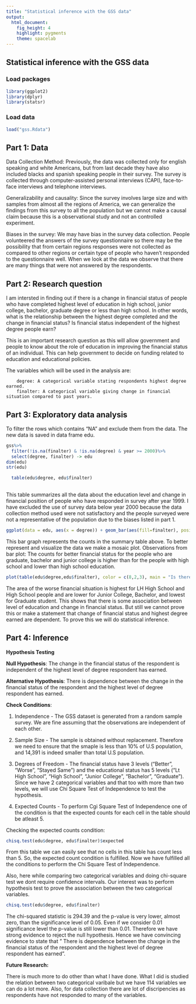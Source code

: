 ---
title: "Statistical inference with the GSS data"
output: 
  html_document: 
    fig_height: 4
    highlight: pygments
    theme: spacelab
---

## Statistical inference with the GSS data

### Load packages

```{r load-packages, message = FALSE}
library(ggplot2)
library(dplyr)
library(statsr)
```

### Load data



```{r load-data}
load("gss.Rdata")
```


## Part 1: Data



Data Collection Method: Previously, the data was collected only for english speaking and white Americans, but from last decade they have also included blacks and spanish speaking people in their survey. The survey is collected through computer-assisted personal interviews (CAPI), face-to-face interviews and telephone interviews.

Generalizability and causality: Since the survey involves large size and with samples from almost all the regions of America, we can generalize the findings from this survey to all the population but we cannot make a causal claim because this is a observational study and not an controlled experiment. 

Biases in the survey: We may have bias in the survey data collection. People volunteered the answers of the survey questionnaire so there may be the possibility that from certain regions responses were not collected as compared to other regions or certain type of people who haven't responded to the questionnaire well. When we look at the data we observe that there are many things that were not answered by the respondents.



## Part 2: Research question

I am intersted in finding out if there is a change in financial status of people who have completed highest level of education in high school, junior college, bachelor, graduate degree or less than high school. In other words, what is the relationship between the highest degree completed and the change in financial status? Is financial status independent of the highest degree people earn?

This is an important research question as this will allow government and people to know about the role of education in improving the financial status of an individual. This can help government to decide on funding related to education and educational policies.

The variables which will be used in the analysis are:

        degree: A categorical variable stating respondents highest degree earned.
        finalter: A categorical variable giving change in financial situation compared to past years.


## Part 3: Exploratory data analysis

To filter the rows which contains "NA" and exclude them from the data. The new data is saved in data frame edu. 

```{r}
gss%>%
  filter(!is.na(finalter) & !is.na(degree) & year >= 2000)%>%
  select(degree, finalter) -> edu
dim(edu)
str(edu)
```

```{r}
  table(edu$degree, edu$finalter)
  
```


This table summarizes all the data about the education level and change in financial position of people who have responded in survey after year 1999. I have excluded the use of survey data below year 2000 because the data collection method used were not satisfactory and the people surveyed were not a representative of the population due to the biases listed in part 1.



```{r}
ggplot(data = edu, aes(x = degree)) + geom_bar(aes(fill=finalter), position = "dodge")
```


This bar graph represents the counts in the summary table above. To better represent and visualize the data we make a mosaic plot.
Observations from bar plot:  The counts for better financial status for the people who are graduate, bachelor and junior college is higher than for the people with high school and lower than high school education. 



```{r}
plot(table(edu$degree,edu$finalter), color = c(8,2,3), main = "Is there a change in financial status based on the highest degree earned")
```

The area of the worse financial situation is highest for LH High School and High School people and are lower for Junior College, Bachelor, and lowest for Graduate student. This shows that there is some association between level of education and change in financial status. But still we cannot prove this or make a statement that change of financial status and highest degree earned are dependent. To prove this we will do statistical inference. 



## Part 4: Inference


<b>Hypothesis Testing</b>

<b>Null Hypothesis</b>: The change in the financial status of the respondent is independent of the highest level of degree respondent has earned. 

<b>Alternative Hypothesis</b>: There is dependence between the change in the financial status of the respondent and the highest level of degree respondent has earned. 

<b>Check Conditions</b>:

1. Independence - The GSS dataset is generated from a random sample survey. We are fine assuming that the observations are independent of each other.

2. Sample Size - The sample is obtained without replacement. Therefore we need to ensure that the smaple is less than 10% of U.S population, and 14,391 is indeed smaller than total U.S population. 

3. Degrees of Freedom - The financial status have 3 levels ("Better", "Worse", "Stayed Same") and the educational status has 5 levels ("Lt High School", "High School", "Junior College", "Bachelor", "Graduate"). Since we have 2 categorical variables and that too with more than two levels, we will use Chi Square Test of Independence to test the hypothesis. 

4. Expected Counts - To perform Cgi Square Test of Independence one of the condition is that the expected counts for each cell in the table should be atleast 5. 

Checking the expected counts condition:

```{r}
chisq.test(edu$degree, edu$finalter)$expected
```

From this table we can easily see that no cells in this table has count less than 5. So, the expected count condition is fulfilled. Now we have fulfilled all the conditions to perform the Chi Square Test of Independence. 

Also, here while comparing two categorical variables and doing chi-square test we dont require confidence intervals. Our interest was to perform hypothesis test to prove the association between the two categorical variables. 

```{r}
chisq.test(edu$degree, edu$finalter)
```


The chi-squared statistic is 294.39 and the p-value is very lower, almost zero, than the significance level of 0.05. Even if we consider 0.01 significance level the p-value is still lower than 0.01. Therefore we have strong evidence to reject the null hypothesis. Hence we have convincing evidence to state that " There is dependence between the change in the financial status of the respondent and the highest level of degree respondent has earned". 

<b>
Future Research: 
</b>

There is much more to do other than what I have done. What I did is studied the relation between two categorical varibale but we have 114 variables we can do a lot more. Also, for data collection there are lot of discripencies as respondents have not responded to many of the variables. 


